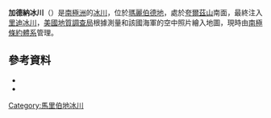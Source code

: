 {{coord|86|1|S|131|48|W|source:GNIS|display=title}}

'''加德納冰川'''（{{lang-en|Gardiner Glacier}}）是[[南極洲|南極洲]]的[[冰川|冰川]]，位於[[瑪麗伯德地|瑪麗伯德地]]，處於[[夸爾茲山|夸爾茲山]]南面，最終注入[[里迪冰川|里迪冰川]]，[[美國地質調查局|美國地質調查局]]根據測量和該國海軍的空中照片繪入地圖，現時由[[南極條約體系|南極條約體系]]管理。

==參考資料==
*{{cite gnis | type = antarid | id = 5479| name = Gardiner Glacier | accessdate = 2012-04-17}}
*{{usgs-gazetteer|id=5479}}

{{DEFAULTSORT:Gardiner Glacier}}
[[Category:馬里伯地冰川|Category:馬里伯地冰川]]


{{MarieByrdLand-geo-stub}}
